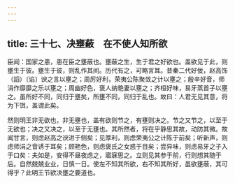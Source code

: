```yaml
---
---
---
```

title: 三十七、决壅蔽　在不使人知所欲
---



臣闻：国家之患，患在臣之壅蔽也。壅蔽之生，生于君之好欲也。盖欲见于此，则壅生于彼。壅生于彼，则乱作其间。历代有之，可略言耳。昔秦二代好佞，赵高饰（謟）〔谄〕谀之言以壅之；周厉好利，荣夷公陈聚敛之计以壅之；殷辛好音，师涓作靡靡之乐以壅之；周幽好色，褒人纳艳妻以壅之；齐桓好味，易牙蒸首子以壅之。虽所好不同，同归于壅矣，所壅不同，同归于乱也。故曰：人君无见其意，将为下饵，盖谓此矣。

然则明王非无欲也，非无壅也，盖有欲则节之，有壅则决之。节之又节之，以至于无欲也；决之又决之，以至于无壅也。其所然者，将在乎静思其故，动防其微。故闻甘言，则虑赵高之谀进于侧矣；见厚利，则虑荣夷公之计陈于前矣；听新声，则虑师涓之音诱于耳矣；顾艳色，则虑褒氏之女惑于目矣；尝异味，则虑易牙之子入于口矣：夫如是，安得不昼夜虑之，寤寐思之。立则见其参于前，行则想其随于后。自然兢兢业业，日慎一日。使左不知其所欲，右不知其所好，虽欲壅蔽，其可得乎？此明王节欲决壅之要道也。